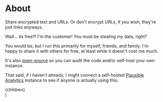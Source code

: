 # About

Share encrypted text and URLs. Or don't encrypt URLs, if you wish, they're just links anyways.

Wait... its free?! I'm the customer! You must be stealing my data, right?

You would be, but I run this primarily for myself, friends, and family.
I'm happy to share it with others for free, at least while it doesn't cost me much.

It's also [open-source](https://github.com/jamesford/lock.sh) so you can audit the code and/or self-host your own instance.

That said, if I haven't already, I might connect a self-hosted [Plausible Analytics](https://plausible.io/) instance to see if anyone is actually using this.


  <Layout>
    <Back />
    <div className="mx-5 max-w-prose p-1 prose">{children}</div>
  </Layout>
)
